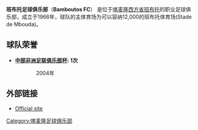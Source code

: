{{Football club infobox
| clubname  = 班布托
| image     =
| fullname  = 班布托足球俱乐部
| nickname  = 
| founded   = 1966年
| ground    = 班布托体育场<br> [[班布托|班布托]]
| capacity  = 12,000
| chairman  = 
| manager   = 
| league    = [[喀麥隆足球甲級聯賽|喀麥隆足球甲級聯賽]]
| season    = 2018
| position  = 喀麥甲，第 3 位
| pattern_la1=|pattern_b1=_bluestripes|pattern_ra1=
| leftarm1=ff0000|body1=ff0000|rightarm1=ff0000|shorts1=0000ff|socks1=ff0000
}}

'''班布托足球俱乐部'''（'''Bamboutos FC'''） 是位于[[喀麦隆|喀麦隆]][[西方省_(喀麦隆)|西方省]][[班布托|班布托]]的职业足球俱乐部，成立于1966年，球队的主体育场为可以容纳12,000的班布托体育场(Stade de Mbouda)。

==球队荣誉==
*'''[[中部非洲足联俱乐部杯|中部非洲足联俱乐部杯]]: 1次'''
:: 2004年

== 外部链接 ==
*[https://web.archive.org/web/20061009212754/http://www.btosfc.com/ Official site]

[[Category:喀麦隆足球俱乐部|Category:喀麦隆足球俱乐部]]

{{Cameroon Premiere Division}}